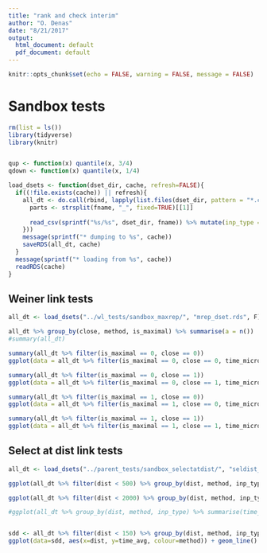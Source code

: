 ```yaml
---
title: "rank and check interim"
author: "O. Denas"
date: "8/21/2017"
output:
  html_document: default
  pdf_document: default
---
```


```r
knitr::opts_chunk$set(echo = FALSE, warning = FALSE, message = FALSE)
```

# Sandbox tests

```r
rm(list = ls())
library(tidyverse)
library(knitr)


qup <- function(x) quantile(x, 3/4)
qdown <- function(x) quantile(x, 1/4)

load_dsets <- function(dset_dir, cache, refresh=FALSE){
  if((!file.exists(cache)) || refresh){
    all_dt <- do.call(rbind, lapply(list.files(dset_dir, pattern = "*.csv"), function(fname){
      parts <- strsplit(fname, "_", fixed=TRUE)[[1]]
      
      read_csv(sprintf("%s/%s", dset_dir, fname)) %>% mutate(inp_type = sprintf("%s_%s", parts[1], parts[3]), alp=parts[5])
    }))
    message(sprintf("* dumping to %s", cache))
    saveRDS(all_dt, cache)
  }
  message(sprintf("* loading from %s", cache))
  readRDS(cache)
}
```


## Weiner link tests

```r
all_dt <- load_dsets("../wl_tests/sandbox_maxrep/", "mrep_dset.rds", F)

all_dt %>% group_by(close, method, is_maximal) %>% summarise(a = n())
#summary(all_dt)

summary(all_dt %>% filter(is_maximal == 0, close == 0))
ggplot(data = all_dt %>% filter(is_maximal == 0, close == 0, time_micro < 20), mapping = aes(method, time_micro)) + geom_boxplot() + labs(subtitle = "Non-maximal, large interval") + facet_wrap(~alp)

summary(all_dt %>% filter(is_maximal == 0, close == 1))
ggplot(data = all_dt %>% filter(is_maximal == 0, close == 1, time_micro < 10), mapping = aes(method, time_micro)) + geom_boxplot(outlier.shape = NA)  + labs(subtitle = "Non-maximal, small interval") + facet_wrap(~alp)

summary(all_dt %>% filter(is_maximal == 1, close == 0))
ggplot(data = all_dt %>% filter(is_maximal == 1, close == 0, time_micro < 20), mapping = aes(method, time_micro)) + geom_boxplot() + labs(subtitle = "Maximal, large interval") + facet_wrap(~alp)

summary(all_dt %>% filter(is_maximal == 1, close == 1))
ggplot(data = all_dt %>% filter(is_maximal == 1, close == 1, time_micro < 20), mapping = aes(method, time_micro)) + geom_boxplot() + labs(subtitle = "Maximal, small interval") + facet_wrap(~alp)
```


## Select at dist link tests

```r
all_dt <- load_dsets("../parent_tests/sandbox_selectatdist/", "seldist_dset.rds", F) %>% mutate(dist = res - idx)

ggplot(all_dt %>% filter(dist < 500) %>% group_by(dist, method, inp_type, alp) %>% summarise(time_micro = mean(time_micro)), aes(dist, time_micro, color=method)) + geom_smooth(method="loess", span=0.05, aes(fill=method)) + facet_wrap(alp~inp_type)

ggplot(all_dt %>% filter(dist < 2000) %>% group_by(dist, method, inp_type, alp) %>% summarise(time_micro = mean(time_micro)), aes(dist, time_micro, color=method)) + geom_smooth(method="loess", span=0.05, aes(fill=method)) + facet_wrap(alp~inp_type)

#ggplot(all_dt %>% group_by(dist, method, inp_type) %>% summarise(time_micro = mean(time_micro)), aes(dist, time_micro, color=method)) + geom_smooth(method="loess", span=0.05, aes(fill=method)) + facet_wrap(~inp_type)


sdd <- all_dt %>% filter(dist < 150) %>% group_by(dist, method, inp_type, alp) %>% summarise(time_avg = mean(time_micro), time_sd = sd(time_micro))
ggplot(data=sdd, aes(x=dist, y=time_avg, colour=method)) + geom_line() + geom_ribbon(aes(ymin=time_avg - time_sd, ymax=time_avg + time_sd, fill=method), linetype=0, alpha=0.1) + facet_wrap(alp~inp_type, scales = "free_y") 
```


